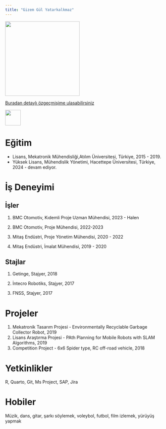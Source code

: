 ```yaml
---
title: "Gizem Gül Yatarkalkmaz"
---
```


![](/docs/assets/images/gizemyatarkalkmaz_img.JPG){fig-align="left" width="240"}

[Buradan detaylı özgeçmişime ulaşabilirsiniz](/assets/gizemyatarkalkmaz_cv.pdf)

[![](/assets/linkedin_sembol.jpg){fig-align="left" width="50"}](https://www.linkedin.com/in/gizem-gul-y/)

# Eğitim

-   Lisans, Mekatronik Mühendisliği,Atılım Üniversitesi, Türkiye, 2015 - 2019.
-   Yüksek Lisans, Mühendislik Yönetimi, Hacettepe Üniversitesi, Türkiye, 2024 - devam ediyor.

# İş Deneyimi

## İşler

1.  BMC Otomotiv, Kıdemli Proje Uzman Mühendisi, 2023 - Halen

2.  BMC Otomotiv, Proje Mühendisi, 2022-2023

3.  Mitaş Endüstri, Proje Yönetim Mühendisi, 2020 - 2022

4.  Mitaş Endüstri, İmalat Mühendisi, 2019 - 2020

## Stajlar

1.  Getinge, Stajyer, 2018

2.  İntecro Robotiks, Stajyer, 2017

3.  FNSS, Stajyer, 2017

# Projeler

1.  Mekatronik Tasarım Projesi - Environmentally Recyclable Garbage Collector Robot, 2019
2.  Lisans Araştırma Projesi - PAth Planning for Mobile Robots with SLAM Algorithms, 2019
3.  Competition Project - 6x6 Spider type, RC off-road vehicle, 2018

# Yetkinlikler

R, Quarto, Git, Ms Project, SAP, Jira

# Hobiler

Müzik, dans, gitar, şarkı söylemek, voleybol, futbol, film izlemek, yürüyüş yapmak
